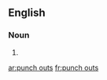{{also|punchouts|punch-outs}}
==English==

===Noun===
{{head|en|noun plural form}}

# {{plural of|punch out|lang=en}}

[[ar:punch outs]]
[[fr:punch outs]]
